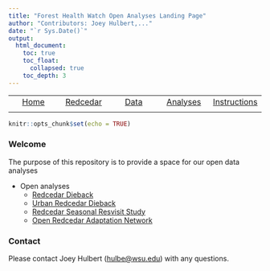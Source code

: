 ```yaml
---
title: "Forest Health Watch Open Analyses Landing Page"
author: "Contributors: Joey Hulbert,..." 
date: "`r Sys.Date()`"
output: 
  html_document:
    toc: true
    toc_float:
      collapsed: true
    toc_depth: 3
---
```


|            |            |            |            |            |
|:----------:|:----------:|:----------:|:----------:|:----------:|
|[Home](https://jmhulbert.github.io/open/)|[Redcedar](https://jmhulbert.github.io/open/redcedar)|[Data](https://jmhulbert.github.io/open/redcedar/data)|[ Analyses](https://jmhulbert.github.io/open/redcedar/analyses)|[Instructions](https://jmhulbert.github.io/open/redcedar/instructions)|
|             |           |            |            |            |



```r
knitr::opts_chunk$set(echo = TRUE)
```

### Welcome

The purpose of this repository is to provide a space for our open data analyses

* Open analyses
  + [Redcedar Dieback](./redcedar/)
  + [Urban Redcedar Dieback](https://jmhulbert.github.io/redhot/)
  + [Redcedar Seasonal Resvisit Study](./revisit/)
  + [Open Redcedar Adaptation Network](https://jmhulbert.github.io/adaptation/)
  
### Contact

Please contact Joey Hulbert ([hulbe@wsu.edu](mailto:hulbe@wsu.edu)) with any questions.
